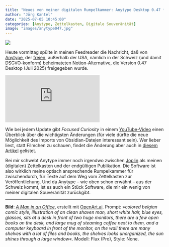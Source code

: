 ```yaml
---
title: "Neues von meiner digitalen Rumpelkammer: Anytype Desktop 0.47 freigegeben"
author: "Jörg Kantel"
date: "2025-07-05 10:45:00"
categories: [Anytype, Zettelkasten, Digitale Souveränität]
image: "images/anytype047.jpg"
---
```


[![](images/anytype047-b.jpg)](https://www.flickr.com/photos/schockwellenreiter/54469090175/)

Heute vormittag spülte in meinen Feedreader die Nachricht, daß von [Anytype](https://anytype.io/), der [freien](https://blog.anytype.io/our-open-philosophy/), außerhalb der USA, nämlich in der Schweiz (und damit DSGVO-konform) beheimateten [Notion](http://cognitiones.kantel-chaos-team.de/produktivitaet/notion.html)-Alternative, die Version 0.47 Desktop (Juli 2025) freigegeben wurde.

<iframe class="if16_9" src="https://www.youtube.com/embed/XQSDNYKtNpU?si=Q9qEZYLx6blevQAw" title="YouTube video player" frameborder="0" allow="accelerometer; autoplay; clipboard-write; encrypted-media; gyroscope; picture-in-picture; web-share" referrerpolicy="strict-origin-when-cross-origin" allowfullscreen></iframe>

Wie bei jedem Update gibt *Focused Curiosity* in einem [YouTube-Video](https://www.youtube.com/watch?v=XQSDNYKtNpU) einen Überblick über die wichtigsten Änderungen (für viele dürfte die neue Möglichkeit des Imports von Obsidian-Dateien interessant sein). Wer lieber liest, statt Filmchen zu schauen, findet die Änderung aber auch in [diesem Artikel](https://community.anytype.io/t/anytype-desktop-0-47-0-released/28081) gelistet.

Bei mir schwebt Anytype immer noch irgendwo zwischen [Joplin](http://cognitiones.kantel-chaos-team.de/webworking/staticsites/joplin.html) als meinen (digitalen) Zettelkasten und der endgültigen Publikation. Die Software ist also wirklich meine optisch ansprechende Rumpelkammer für zwischendurch, für Texte auf dem Weg vom Zettelkasten zur Veröffentlichung. Und da Anytype -- wie oben schon erwähnt -- aus der Schweiz kommt, ist es auch ein Stück Software, die mir ein wenig von meiner digitalen Souveränität zurückgibt.

---

**Bild**: *[A Man in an Office](https://www.flickr.com/photos/schockwellenreiter/54469090175/)*, erstellt mit [OpenArt.ai](https://openart.ai/home). Prompt: »*colored belgian comic style, illustration of an clean shaven man, short white hair, blue eyes, glasses, sits at a desk in front of two huge monitors, there are a few open books on the desk, and large mug of steaming coffee next to them, and a computer keyboard in front of the monitor, on the wall there are many shelves with a lot of files and books, the shelves looks unorganized, the sun shines through a large window*«. Modell: Flux (Pro), Style: None.

